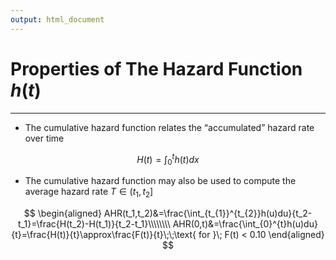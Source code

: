 ---
output: html_document
---

# Properties of The Hazard Function $h(t)$

<hr/>

- The cumulative hazard function relates the "accumulated" hazard rate over time

$$H(t)=\displaystyle \int_{0}^{t} h(t)dx$$

- The cumulative hazard function may also be used to compute the average hazard rate $T \in (t_1,t_2]$ 

$$
\begin{aligned}
AHR(t_1,t_2)&=\frac{\int_{t_{1}}^{t_{2}}h(u)du}{t_2-t_1}=\frac{H(t_2)-H(t_1)}{t_2-t_1}\\\\\\\\ AHR(0,t)&=\frac{\int_{0}^{t}h(u)du}{t}=\frac{H(t)}{t}\approx\frac{F(t)}{t}\;\;\text{ for }\; F(t) < 0.10 
\end{aligned}
$$
